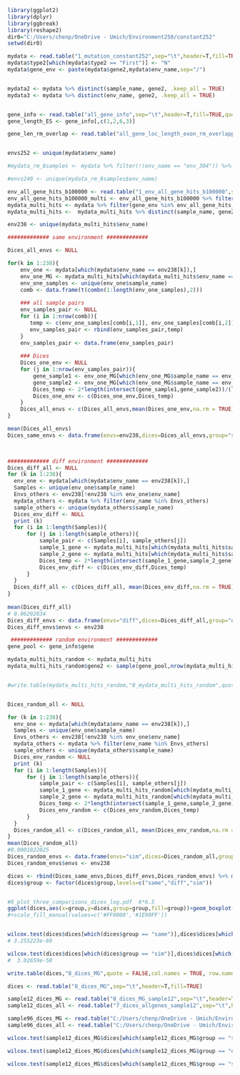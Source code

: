 

```r

library(ggplot2)
library(dplyr)
library(ggbreak)
library(reshape2)
dir0="C:/Users/chenp/OneDrive - Umich/Environment250/constant252"
setwd(dir0)

mydata <- read.table("1_mutation_constant252",sep="\t",header=T,fill=TRUE)
mydata$type2[which(mydata$type2 == "First")] <- "N"
mydata$gene_env <- paste(mydata$gene2,mydata$env_name,sep="/")


mydata2 <- mydata %>% distinct(sample_name, gene2, .keep_all = TRUE)
mydata3 <- mydata %>% distinct(env_name, gene2, .keep_all = TRUE)


gene_info <- read.table("all_gene_info",sep="\t",header=T,fill=TRUE,quote="")
gene_length_ES <- gene_info[,c(1,2,6,3)]

gene_len_rm_overlap <- read.table("all_gene_loc_length_exon_rm_overlapped_short_check_intron",sep="\t",header=F,fill=TRUE,quote="") %>% select(V1,V4) %>% setNames(c("ORF","length_rm_overlap")) %>% merge(gene_length_ES,by="ORF") %>%  select(ORF,gene,length_rm_overlap,length,ES) 


envs252 <- unique(mydata$env_name)

#mydata_rm_8samples <- mydata %>% filter(!(env_name == "env_304")) %>% filter(!(env_name == "env_90")) %>% filter(!(env_name == "env_97")) %>% filter(!(env_name == "env_301")) %>% filter(!(env_name == "env_236")) %>% filter(!(env_name == "env_300")) %>% filter(!(env_name == "env_59")) %>% filter(!(env_name == "env_67"))

#envs240 <- unique(mydata_rm_8samples$env_name)

```


```r

env_all_gene_hits_b100000 <- read.table("1_env_all_gene_hits_b100000",sep="\t",header=T,fill=TRUE)
env_all_gene_hits_b100000_multi <- env_all_gene_hits_b100000 %>% filter(group == "multi") %>% mutate(gene_env= paste(gene,env,sep="/"))
mydata_multi_hits <- mydata %>% filter(gene_env %in% env_all_gene_hits_b100000_multi$gene_env)
mydata_multi_hits <-  mydata_multi_hits %>% distinct(sample_name, gene2, .keep_all = TRUE)

env238 <- unique(mydata_multi_hits$env_name)

```



```r
############# same environment #############

Dices_all_envs <- NULL

for(k in 1:238){
    env_one <- mydata[which(mydata$env_name == env238[k]),]
    env_one_MG <- mydata_multi_hits[which(mydata_multi_hits$env_name == env238[k]),]
    env_one_samples <- unique(env_one$sample_name)
    comb <- data.frame(t(combn(1:length(env_one_samples),2)))
    
    ### all sample pairs
    env_samples_pair <- NULL
    for (i in 1:nrow(comb)){
       temp <- c(env_one_samples[comb[i,1]], env_one_samples[comb[i,2]])
       env_samples_pair <- rbind(env_samples_pair,temp)
    }
    env_samples_pair <- data.frame(env_samples_pair)
    
    ### Dices
    Dices_one_env <- NULL
    for (j in 1:nrow(env_samples_pair)){
        gene_sample1 <- env_one_MG[which(env_one_MG$sample_name == env_samples_pair[j,1]),14]
        gene_sample2 <- env_one_MG[which(env_one_MG$sample_name == env_samples_pair[j,2]),14]
        Dices_temp <- 2*length(intersect(gene_sample1,gene_sample2))/(length(gene_sample1)+length(gene_sample2))
        Dices_one_env <- c(Dices_one_env,Dices_temp)
    }
    Dices_all_envs <- c(Dices_all_envs,mean(Dices_one_env,na.rm = TRUE))
}

mean(Dices_all_envs)
Dices_same_envs <- data.frame(envs=env238,dices=Dices_all_envs,group="same")

 
```


```r
############# diff environment #############
Dices_diff_all <- NULL
for (k in 1:238){
  env_one <- mydata[which(mydata$env_name == env238[k]),]
  Samples <- unique(env_one$sample_name)
  Envs_others <- env238[!env238 %in% env_one$env_name]
  mydata_others <- mydata %>% filter(env_name %in% Envs_others)
  sample_others <- unique(mydata_others$sample_name)
  Dices_env_diff <- NULL
  print (k)
  for (i in 1:length(Samples)){
      for (j in 1:length(sample_others)){
          sample_pair <- c(Samples[i], sample_others[j])
          sample_1_gene <- mydata_multi_hits[which(mydata_multi_hits$sample_name == sample_pair[1]),14]
          sample_2_gene <- mydata_multi_hits[which(mydata_multi_hits$sample_name == sample_pair[2]),14]
          Dices_temp <- 2*length(intersect(sample_1_gene,sample_2_gene))/(length(sample_1_gene)+length(sample_2_gene))
          Dices_env_diff <- c(Dices_env_diff,Dices_temp)
      }
  }
  Dices_diff_all <- c(Dices_diff_all, mean(Dices_env_diff,na.rm = TRUE))
}
 
mean(Dices_diff_all)
# 0.06292834
Dices_diff_envs <- data.frame(envs="diff",dices=Dices_diff_all,group="diff")
Dices_diff_envs$envs <- env238

 ############# random environment #############
gene_pool <- gene_info$gene

mydata_multi_hits_random <- mydata_multi_hits
mydata_multi_hits_random$gene2 <- sample(gene_pool,nrow(mydata_multi_hits_random),replace = TRUE)


#write.table(mydata_multi_hits_random,"8_mydata_multi_hits_random",quote = FALSE,col.names = TRUE, row.names = FALSE,sep="\t") 


Dices_random_all <- NULL

for (k in 1:238){
  env_one <- mydata[which(mydata$env_name == env238[k]),]
  Samples <- unique(env_one$sample_name)
  Envs_others <- env238[!env238 %in% env_one$env_name]
  mydata_others <- mydata %>% filter(env_name %in% Envs_others)
  sample_others <- unique(mydata_others$sample_name)
  Dices_env_random <- NULL
  print (k)
  for (i in 1:length(Samples)){
      for (j in 1:length(sample_others)){
          sample_pair <- c(Samples[i], sample_others[j])
          sample_1_gene <- mydata_multi_hits_random[which(mydata_multi_hits_random$sample_name == sample_pair[1]),14]
          sample_2_gene <- mydata_multi_hits_random[which(mydata_multi_hits_random$sample_name == sample_pair[2]),14]
          Dices_temp <- 2*length(intersect(sample_1_gene,sample_2_gene))/(length(sample_1_gene)+length(sample_2_gene))
          Dices_env_random <- c(Dices_env_random,Dices_temp)
      }
  }
  Dices_random_all <- c(Dices_random_all, mean(Dices_env_random,na.rm = TRUE))
}
mean(Dices_random_all)
#0.0001022025
Dices_random_envs <- data.frame(envs="sim",dices=Dices_random_all,group="sim")
Dices_random_envs$envs <- env238

```







```r

dices <- rbind(Dices_same_envs,Dices_diff_envs,Dices_random_envs) %>% mutate(group2="MG") %>% mutate(group3="sample12")
dices$group <- factor(dices$group,levels=c("same","diff","sim"))


#8_plot_three_comparisons_dices_log.pdf  6*6.5
ggplot(dices,aes(x=group,y=dices,group=group,fill=group))+geom_boxplot(width=0.5)+labs(y="Dice’s coefficient of similarity") + theme(axis.title = element_text(size=10), axis.text.x = element_text(size=10), axis.text.y = element_text(size=10))+theme(panel.background = element_blank(), axis.line = element_line(),legend.position="none")+scale_y_log10()
#+scale_fill_manual(values=c('#FF0000','#1E90FF'))


wilcox.test(dices$dices[which(dices$group == "same")],dices$dices[which(dices$group == "diff")])
# 3.255223e-69

wilcox.test(dices$dices[which(dices$group == "sim")],dices$dices[which(dices$group == "diff")])
#  3.02659e-58

write.table(dices,"8_dices_MG",quote = FALSE,col.names = TRUE, row.names = FALSE,sep="\t") 

dices <- read.table("8_dices_MG",sep="\t",header=T,fill=TRUE)

```



```r

sample12_dices_MG <- read.table("8_dices_MG_sample12",sep="\t",header=T,fill=TRUE)
sample12_dices_all <- read.table("7_dices_allgenes_sample12",sep="\t",header=T,fill=TRUE)

sample96_dices_MG <- read.table("C:/Users/chenp/OneDrive - Umich/Environment250/constant96/5_dices_MG_sample96",sep="\t",header=T,fill=TRUE)
sample96_dices_all <- read.table("C:/Users/chenp/OneDrive - Umich/Environment250/constant96/4_dices_allgenes_sample96",sep="\t",header=T,fill=TRUE)

wilcox.test(sample12_dices_MG$dices[which(sample12_dices_MG$group == "same")],sample96_dices_MG$dices[which(sample96_dices_MG$group == "same")])

wilcox.test(sample12_dices_MG$dices[which(sample12_dices_MG$group == "diff")],sample96_dices_MG$dices[which(sample96_dices_MG$group == "diff")])

wilcox.test(sample12_dices_MG$dices[which(sample12_dices_MG$group == "sim")],sample96_dices_MG$dices[which(sample96_dices_MG$group == "sim")])

```
